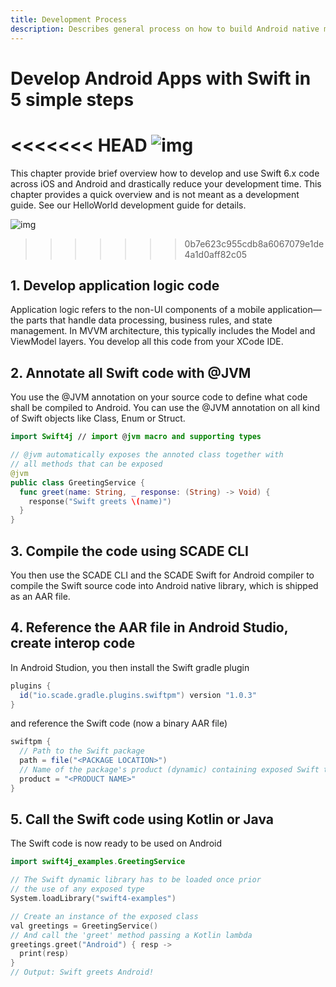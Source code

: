 ```yaml
---
title: Development Process
description: Describes general process on how to build Android native mobile apps with Swift
---
```


# Develop Android Apps with Swift in 5 simple steps
<<<<<<< HEAD
![img](./../img/5stepsandroid.svg)
=======
This chapter provide brief overview how to develop and use Swift 6.x code across iOS and Android and drastically reduce your development time. This chapter provides a quick overview and is not meant as a development guide. See our HelloWorld development guide for details.




![img](/5stepsandroid.svg)
>>>>>>> 0b7e623c955cdb8a6067079e1de4a1d0aff82c05

## 1. Develop application logic code
Application logic refers to the non-UI components of a mobile application—the parts that handle data processing, business rules, and state management. In MVVM architecture, this typically includes the Model and ViewModel layers. You develop all this code from your XCode IDE.

## 2. Annotate all Swift code with @JVM
You use the @JVM annotation on your source code to define what code shall be compiled to Android. You can use the @JVM annotation on all kind of Swift objects like Class, Enum or Struct.


```swift
import Swift4j // import @jvm macro and supporting types

// @jvm automatically exposes the annoted class together with
// all methods that can be exposed
@jvm
public class GreetingService {
  func greet(name: String, _ response: (String) -> Void) {
    response("Swift greets \(name)")
  }
}
```
## 3. Compile the code using SCADE CLI
You then use the SCADE CLI and the SCADE Swift for Android compiler to compile the Swift source code into Android native library, which is shipped as an AAR file.

## 4. Reference the AAR file in Android Studio, create interop code
In Android Studion, you then install the Swift gradle plugin

```groovy
plugins {
  id("io.scade.gradle.plugins.swiftpm") version "1.0.3"
}
```
and reference the Swift code (now a binary AAR file)

```groovy
swiftpm {
  // Path to the Swift package
  path = file("<PACKAGE LOCATION>")
  // Name of the package's product (dynamic) containing exposed Swift targets
  product = "<PRODUCT NAME>"
}
```

## 5. Call the Swift code using Kotlin or Java
The Swift code is now ready to be used on Android

```swift
import swift4j_examples.GreetingService

// The Swift dynamic library has to be loaded once prior
// the use of any exposed type
System.loadLibrary("swift4-examples")

// Create an instance of the exposed class
val greetings = GreetingService()
// And call the 'greet' method passing a Kotlin lambda
greetings.greet("Android") { resp ->
  print(resp)
}
// Output: Swift greets Android!
```
